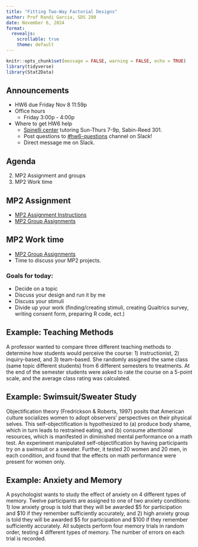 ```yaml
---
title: "Fitting Two-Way Factorial Designs"
author: Prof Randi Garcia, SDS 290
date: November 6, 2024
format: 
  revealjs:
    scrollable: true
    theme: default
---
```


```r
knitr::opts_chunk$set(message = FALSE, warning = FALSE, echo = TRUE)
library(tidyverse)
library(Stat2Data)
```

## Announcements

-   HW6 due Friday Nov 8 11:59p
-   Office hours
    -   Friday 3:00p - 4:00p
-   Where to get HW6 help
    -   [Spinelli center](https://www.smith.edu/qlc/tutoring.html) tutoring Sun-Thurs 7-9p, Sabin-Reed 301.
    -   Post questions to [#hw6-questions](https://smith.enterprise.slack.com/archives/C07UK9AFPNY) channel on Slack!
    -   Direct message me on Slack.

## Agenda

2.  MP2 Assignment and groups
3.  MP2 Work time

## MP2 Assignment

-   [MP2 Assignment Instructions](https://randilgarcia.github.io/sds290fall24/project/mini-project-2.html)
-   [MP2 Group Assignments](https://docs.google.com/spreadsheets/d/1zbS0BiB_-DNn7Y13Ncsu0Yat6sBHM7LdG7YKpIx3GQ8/edit?gid=0#gid=0)

## MP2 Work time

-   [MP2 Group Assignments](https://docs.google.com/spreadsheets/d/1zbS0BiB_-DNn7Y13Ncsu0Yat6sBHM7LdG7YKpIx3GQ8/edit?gid=0#gid=0)
-   Time to discuss your MP2 projects. 

### Goals for today:
-   Decide on a topic
-   Discuss your design and run it by me
-   Discuss your stimuli
-   Divide up your work (finding/creating stimuli, creating Qualtrics survey, writing consent form, preparing R code, ect.)

## Example: Teaching Methods

A professor wanted to compare three different teaching methods to determine how students would perceive the course: 1) instructionist, 2) inquiry-based, and 3) team-based. She randomly assigned the same class (same topic different students) from 6 different semesters to treatments. At the end of the semester students were asked to rate the course on a 5-point scale, and the average class rating was calculated.

## Example: Swimsuit/Sweater Study

Objectification theory (Fredrickson & Roberts, 1997) posits that American culture socializes women to adopt observers' perspectives on their physical selves. This self-objectification is hypothesized to (a) produce body shame, which in turn leads to restrained eating, and (b) consume attentional resources, which is manifested in diminished mental performance on a math test. An experiment manipulated self-objectification by having participants try on a swimsuit or a sweater. Further, it tested 20 women and 20 men, in each condition, and found that the effects on math performance were present for women only.

## Example: Anxiety and Memory

A psychologist wants to study the effect of anxiety on 4 different types of memory. Twelve participants are assigned to one of two anxiety conditions: 1) low anxiety group is told that they will be awarded \$5 for participation and \$10 if they remember sufficiently accurately, and 2) high anxiety group is told they will be awarded \$5 for participation and \$100 if they remember sufficiently accurately. All subjects perform four memory trials in random order, testing 4 different types of memory. The number of errors on each trial is recorded.


<!-- ## ANOVA Source Table for Two-Way Factorial -->

<!-- $${y}_{ijk}={\mu}+{\alpha}_{i}+{\beta}_{j}+{\alpha\beta}_{ij}+{e}_{ijk}$$ -->

<!-- |         Source |                                             SS                                             |      df      |              MS               |              F               | -->
<!-- |--------------:|:-------------:|:-------------:|:-------------:|:-------------:| -->
<!-- |    Treatment A |                     $\sum_{i=1}^{a}bn(\bar{y}_{i..}-\bar{y}_{…})^{2}$                      |    $a-1$     |  $\frac{{SS}_{A}}{{df}_{A}}$  | $\frac{{MS}_{A}}{{MS}_{E}}$  | -->
<!-- |    Treatment B |                     $\sum_{j=1}^{b}an(\bar{y}_{.j.}-\bar{y}_{…})^{2}$                      |    $b-1$     |  $\frac{{SS}_{B}}{{df}_{B}}$  | $\frac{{MS}_{B}}{{MS}_{E}}$  | -->
<!-- | Interaction AB | $n\sum_{i=1}^{a}\sum_{j=1}^{b}(\bar{y}_{ij.}-\bar{y}_{i..}-\bar{y}_{.j.}+\bar{y}_{…})^{2}$ | $(a-1)(b-1)$ | $\frac{{SS}_{AB}}{{df}_{AB}}$ | $\frac{{MS}_{AB}}{{MS}_{E}}$ | -->
<!-- |          Error |         $\sum_{i=1}^{a}\sum_{j=1}^{b}\sum_{k=1}^{n}({y}_{ijk}-\bar{y}_{ij.})^{2}$          |  $ab(n-1)$   |  $\frac{{SS}_{E}}{{df}_{E}}$  |                              | -->

<!-- ## Conditional Averages and Marginal Averages -->

<!-- ![](pics/marginalmeans.png) -->

<!-- -   The numbers in blue are *Marginal Averages* -->
<!-- -   The numbers in green are *Conditional Averages* -->

<!-- ## Confidence intervals and effect sizes -->

<!-- -   If the **interaction is significant** -->
<!--     -   Calculate CIs and effect sizes for differences in *conditional averages* (also called "simple effects") -->
<!--     -   For example, for the 0mg antibiotics condition, what's the effect size for B12 -->
<!-- -   If the **interaction is NOT significant** -->
<!--     -   Calculate CIs and effect sizes for sets of *marginal averages* (also called "main effects") -->
<!--     -   For example, what is the effect size for B12 overall? -->

<!-- ## Confidence Intervals and Effect Sizes -->

<!-- ### Confidence Intervals -->

<!-- $$(\bar{y_i}-\bar{y_j}) \pm t^*\cdot SD \sqrt{1/n_i+1/n_j}$$ -->

<!-- ### Effect size -->

<!-- $$D_{ij} = \frac{(\bar{y_i}-\bar{y_j})}{SD}$$ -->

<!-- -   Where $SD = \sqrt{MSE}$ -->

<!-- ## Two-Way Factorial in R -->

<!-- [See Two-Way Factorial code](https://randilgarcia.github.io/sds290fall24/code/09_two-way_fac_inR.Rmd) -->
